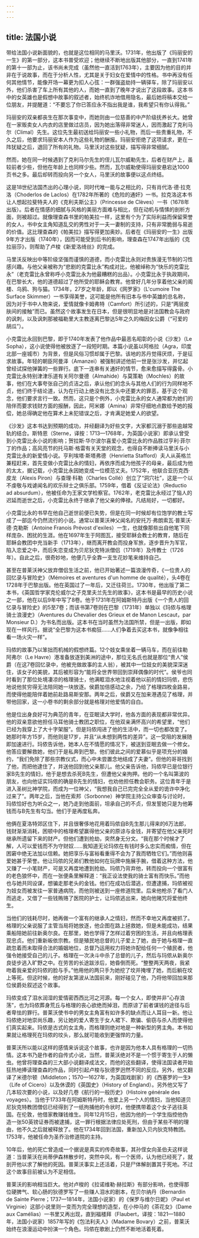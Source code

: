 ```yaml
---
---
---
```

title: 法国小说
---




带给法国小说新面貌的，也就是这位相同的马里沃。1731年，他出版了《玛丽安的一生》的第一部分，这本书普受欢迎；他继续不断地出版其他部分，一直到1741年的第十一部为止，该书尚未完成（虽然他一直活到1763年），主要因为他的目的并非在于说故事，而在于分析人性，尤其是关于妇女在爱情中的性格。书中再没有任何其他情节，能像开场一幕更为扣人心弦：一群强盗劫持一辆驿车，除了玛丽安以外，他们杀害了车上所有其他的人，而她一直到了晚年才说出了这段故事。这本书中的女英雄也是假想中故事的叙述者，始终机诈地借用隐名，最后她将稿本交给一位朋友，并提醒道：“不要忘了你已答应永不指出我是谁，我希望只有你认得我。”

玛丽安的双亲都丧生在那次事变中，而她则由一位慈善的中产阶级抚养长大。她曾在一家贩卖女人内衣的店里做过店员，因为她出落得非常迷人，因而激起了克利马尔（Climal）先生。这位先生最初送给玛丽安一些小礼物，而后一些贵重礼物，不久之后，他要求玛丽安本人作为这些礼物的酬报。玛丽安拒绝了这项请求，更在一阵犹疑之后，退回了所有的礼物。马里沃对这些犹疑，描写得非常细腻。

然而，她在同一时候遇到了克利马尔先生的侄儿瓦尔威勒先生，后者在财产上，虽较前者少些，但他在年龄上也同样少些。然而，瓦尔威勒使得玛丽安悬宕达1000页书之多。最后却转而投向另一个女人，马里沃的故事便以这点终结。

这是18世纪法国杰出的心理小说，同时代唯一能与之相比的，只有肖代洛·德·拉克洛（Choderlos de Laclos）在1782年所著的《危险的通奸》一书。拉克洛这本书让人想起拉斐特夫人的《克利夫斯公主》（Princesse de Clèves）一书（1678年出版）。后者在情感的细腻与风格的美丽方面难与相比，但在动机与情愫的剖析方面，则被超过。就像理查森书里的帕美拉一样，这里有个为了实际利益而保留荣誉的女人，书中女主角知道乱交的男性对于一夫一妻制的支持，只有非常脆弱与易逝的价值。这比理查森的《帕美拉》描写得更加奥妙。后者在《玛丽安的一生》出版9年方才出版（1740年），因而可能受到后书的影响，理查森在1747年出版的《克拉丽莎》，则帮助了卢梭《新爱洛绮丝》的完成。

马里沃反映出中等阶级坚强而谨慎的道德，而小克雷比永则对贵族漫无节制的习性感兴趣。与他父亲被称为“悲剧的克雷比永”构成对比，他被绰称为“快乐的克雷比永”（老克雷比永曾称呼小克雷比永为他最糟糕的出品）。小克雷比永于执政期间，在巴黎长大，他的道德超过了他所受的耶稣会教育。他曾好几年分享着他父亲的阁楼、乌鸦、狗与猫。1734年，27岁之年龄，即以《网罗家》（L'cumoire The Surface Skimmer）一书享得美誉，这可能是他所有旧本与书中英雄的总名称，因为对于书中人物来说，爱情就像卡姆弗特（Camfort）所引述的，只是“两层皮肤间的接触”而已。虽然这个故事发生在日本，但是很明显地是对法国教会与政府的讽刺，以及讽刺那被福勒里大主教逐离巴黎达5年之久的梅因女公爵（“可爱的胡瓜”）。

小克雷比永回到巴黎，即于1740年发表了他作品中最恶名昭彰的小说《沙发》（Le Sopha），这小说使得他被放逐了一段短时期。本篇小说虽以阿格拉（Agra，印度北部一座城市）为背景，但是风俗习惯却属于巴黎。该地的苏丹觉得厌烦，于是征求故事。年轻的朝臣阿曼泽（Amanzei）被强制讲述他前一世是张沙发，并忆起曾经试探他弹簧的一些罪行。底下一连串有关通奸的情节，愈来愈描写得露骨。小克雷比永特别津津乐道有关阿尔曼德（Almahide）与莫策勒（Mochles）的故事，他们在大事夸张自己的贞洁之后，承认他们的念头与其他人们的行为同样地不贞，他们终于结论道，认为在行动上绝没有比念头中还要大的罪恶，基于这个观念，他们要求言行一致。然而，这只是个例外，小克雷比永的女人通常都为她们的陪伴而要求钱财方面的报酬，因此，阿米娜（Amina）非常仔细地点数给予她的报偿，她总得确定他在算术上未犯错误之后，才肯满足她爱人的欲望。

《沙发》这本书达到预期的成功，并经翻译为好些文字，大家都沉溺于那些逾越常轨的结合。斯特恩（Sterne，译按：1713—1768年，为英国小说家）即承认曾受到小克雷比永小说的影响；贺拉斯·华尔波尔喜爱小克雷比永的作品胜过亨利·菲尔丁的作品；高风亮节的托马斯·格雷有关天堂的观念，也得自不断捧读马里沃与小克雷比永的新爱情小说。亨利埃塔·斯塔弗德（Henrietta Stafford）夫人从英格兰兼程赶来，首先变做小克雷比永的情妇，再依序而成为他孩子的母亲，最后成为他的太太，据记载，小克雷比永因她变成一位模范丈夫。1752年，他联合亚历克西·皮龙（Alexis Piron）与查理·科勒（Charles Collé）创立了“洞穴社”，这是一个以不虔敬与戏谑闻名的欢乐辩士之俱乐部。1759年，借着《反证论法》（Reductio ad absurdum），他被任命为王家文学检察官。1762年，老克雷比永经过了恼人的迟延而逝世之后，小克雷比永终于继承了他父亲的俸禄。凡结局好，一切都好。

小克雷比永的书早在他自己逝世前便已失势，但是在同一时候却有位饱学的教士写成了一部迄今仍然流行的小说。通常以普莱沃神父闻名的安托万·弗朗索瓦·普莱沃·德·克勒斯（Antoine Franois Prévost d'exiles）一生，也就像那些出自他笔下同样庞杂、困扰的生涯。他在1697年生于阿图瓦，接受耶稣会教士的教育，随后在耶稣会教团中充当新手（1713年），继而离开教会而投身军旅，逐步晋升为军官，陷入恋爱之中，而后失恋变成为贝尼狄克特派僧侣（1719年）及传教士（1726年）。自此之后，很奇妙地，他便几乎全靠一支生花妙笔来维持自己。

甚至在普莱沃神父放弃僧侣生活之前，他已开始著述一篇浪漫传奇，《一位贵人的回忆录与冒险史》（Mémoires et aventures d'un homme de qualité），头4卷在1728年于巴黎出版。他在英国过了一年后，又迁往荷兰。1730年，他出版了第二本书，《英国哲学家克伦威尔之子克里夫兰先生的故事》，这本书是最早的历史小说之一部，他在以后9年中写了8卷。他于1731年在阿姆斯特丹出版《一个贵人的回忆录与冒险史》的5至7卷；而该书第7卷则在巴黎（1731年）单独以《玛侬与格理骑士浪漫史》（Aventures du Chevalier des Grieux et de Manon Lescaut，par Monsieur D.）为书名而出版。这本书在当时虽然为法国所禁，但是一出版，即如现在一样风行。据说“全巴黎为这本书痴狂……人们争着去买这本书，就像争相往看一场火灾一样”。

玛侬的故事乃以笨拙而机械的假想终篇。12个妓女乘坐着一辆马车，而在前往勒阿弗尔（Le Havre）港准备放逐到美洲的途中，那位无名氏也就是那位“贵人”侯爵（在这7卷回忆录中，他被充做故事的主人翁），被其中一位妓女的美貌深深迷住，该女子的美貌，其后被形容为“能将全世界带回到崇拜偶像的时代”。侯爷也同时看到了那位处境凄凉的格理骑士，他满眶泪水地注视着他以前的情妇玛侬，悲伤地说他贫穷得无法陪同她一块放逐。侯爵加倍感动之余，乃给了格理四枚金路易，而使得他能陪伴着她前赴路易斯安那。两年之后，侯爵又在加来港遇见了格理，并带他回家，这一小卷书的剩余部分就是格理对他爱情的自白。

他是位出身良好可为典范的青年，在亚眠读大学时，他各方面的表现都非常优异。他的双亲意欲他担任马耳他骑士教团之职位，在他双亲满怀高兴的希望里，“他们已经为我穿上了大十字架服”。但是玛侬闯进了他的生活中，而一切也都改变了。她那时年方15岁，而他则是17岁，并且“从未想到两性的差异”。这一受阻的发展随即加速进行。玛侬告诉他，她本人在不情愿的情况下，被送到亚眠去做一个修女。他答应要解救她，他们于是私奔到巴黎。他们彼此之间的爱慕似乎是项充分的婚约，“我们免除了那些宗教仪式，而心中未尝置念地结成了夫妻”。但他的哥哥找到了他，而把他逮住了，并送他回到他父亲那儿。他父亲告诉他，玛侬早已是位银行家B先生的情妇，他于是想去杀死B先生，但遭他父亲拘押。他的一个名叫第波的朋友，也向他证实玛侬的确是B先生的情妇，也劝他担任教会职务。这位青年于是进入圣树比神学院，而成为一位神父，“我想我自己已完完全全从爱的诡诈中净化过来了”。两年之后，当他在索邦（Sorbonne）神学院主持公众审查与讨论时，玛侬恰好也为听众之一，她乃走到他面前，坦承自己的不贞，但发誓她只是为他筹钱而与B先生有勾当。他们于是再度私奔。

他俩在夏洛特郊区住下，并且很奢侈地花用着玛侬自B先生那儿得来的6万法郎，钱财渐渐消耗，困顿中的格理希望赢得他父亲的原谅与金钱，并寄望在他父亲死时继承所遗留下来的财产。但他们遭到抢劫，突然身无分文。“我在那个时候才了解，人可以爱钱而不为守财奴……我知道无论玛侬在有钱时多么忠实而痴情，但在困窘中绝无法加以信赖。她把享乐与富裕看重得不会为了我而牺牲它们。”而他则喜爱她甚于荣誉。他让玛侬的兄弟们教他如何在玩牌中施展手腕，借着这种方法，他又赚了一小笔财产，可是又再度地遭到抢劫。玛侬乃背弃他，转而投向一个很富有的老色狼怀中，而在一张便条里解释道：“我正设法使我的骑士富有而快乐。”而他也与她共同设谋，想骗走那老头的金钱。他们在成功后潜逃，但遭逮捕，玛侬被视为妓女而被发往一家普通病院，而他则被送到一座修道院里。后来他枪杀了看门人而逃走，又借了一些钱贿赂了医院的护士，让玛侬逃出来，她向他赌咒将爱他终生。

当他们的钱耗尽时，她再做一个富有的继承人之情妇，然而不幸地又再度被抓了。格理的父亲说服了主管当局将她放逐，他企图在路上拯救她，但是未能成功，结果乘船陪她前往新奥尔良。在那里，她也学得了怎样过着穷困的生活，并且向格理表现忠贞。他们重新皈依宗教。但是殖民地总督的儿子爱上了她，由于她与格理一直疏忽着而未取得合法的婚姻地位，总督乃运用权力将她许配给任何一个殖民者，他强令她接受自己的儿子。格理在一次决斗中杀了总督的儿子，然后与玛侬从新奥尔良徒步逃入旷野之中。在劳苦的长途跋涉后，她昏倒而死。“整整两天两夜，我紧吻着我亲爱的玛侬的脸与手。”他用他的两只手为她挖了坟并掩埋了她，而后躺在坟上等死。但这时候，他的好友第波从法国前来，刚好碰见了他，乃将他带回加来那位侯爵处叙述这个故事。

玛侬变成了泪水润湿的爱情密西西比河之河源。每一个女人，即使并非“心存浪荡”，也为玛侬葬身荒丘与格理的丧心欲绝而掉泪，而原谅了前者谋钱的途径与后者卑怯的罪行。普莱沃使书中的男女主角富有如许多的缺点而让人耳目一新。他让玛侬绝对地崇尚乐趣，另让她的爱人寄生于女人裙下、欺骗、偷窃与杀人而使得他们真实起来。玛侬是古式的女主角，而格理则绝对地是一种新型的男主角。本书如果就让格理死在玛侬的坟头，那么就可能收到更强悍的力量。

普莱沃所以能以这样的感情来诉说这个故事，也许是因为他本人具有格理的一切热情。这本书乃是作者的自传式小说，当然，普莱沃绝对不是一个惯于寄生于人的懒虫。他曾将理查森的三大部小说翻译成法文，而他的这些翻译，使得法国读者开始狂热地捧读理查森的作品，同时引起卢梭与狄德罗迥然不同的反应。另外，他又翻译了米德尔顿（Middleton；1570—1627年，为英国戏剧家）的《西塞罗的一生》（Life of Cicero）以及休谟的《英国史》（History of England）。另外他又写了几本较次要的小说，以及好几卷《航行的一般历史》（Histoire générale des voyages）。当他于1733年在阿姆斯特丹时，他爱上另一个人的情妇，当他知道贝尼狄克特教团僧侣已经得到了一纸拘捕他的令状时，他便携带着这个女子逃往英国。在伦敦，他借家教赚钱维生。同年12月15日，他因为他的一个学生指控他伪造一张50英镑证券而被逮捕，这一罪行根据法律应处死刑，但由于某些不明的理由，他不久之后就被释放了。他在1734年回到法国，重新加入贝内狄克特教团。1753年，他被任命为圣乔治修道院的主持。

10年后，他的死亡曾造成一个据说是真实的传奇故事，其孙侄女向圣伯夫这样说道：当普莱沃在尚蒂伊森林散步时，突然中风，有一个医师，认为他已经死了，就剖开他以求了解他的死因。普莱沃事实上还活着，只是尸体解剖置其于死地。不过这个故事目前被认为不足相信。

普莱沃的影响相当巨大。他对卢梭的《拉诺维勒·赫拉斯》有部分影响，也使得那位硬脾气、软心肠的狄德罗写了一些赚人泪水的剧本，在贝尔纳丹（Bernardin de Sainte Pierre；1737—1814年，法国小说家）的《保罗与维尔日妮》（Paul et Virginie）这部小说里则一变而为完全理想的造型，在小仲马的《茶花女》（Dame aux Camélias）一书里又再出现，直到福楼拜（Flaubert，译按：1821—1880年，法国小说家）1857年写的《包法利夫人》（Madame Bovary）之前，普莱沃始终在浪漫运动中扮演一个角色。玛侬在歌剧上仍然不断地活着死着。